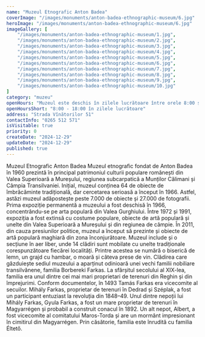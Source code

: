 ```yaml
---
name: "Muzeul Etnografic Anton Badea"
coverImage: "/images/monuments/anton-badea-ethnographic-museum/6.jpg"
heroImage: "/images/monuments/anton-badea-ethnographic-museum/6.jpg"
imageGallery: [
    "/images/monuments/anton-badea-ethnographic-museum/1.jpg",
    "/images/monuments/anton-badea-ethnographic-museum/2.jpg",
    "/images/monuments/anton-badea-ethnographic-museum/3.jpg",
    "/images/monuments/anton-badea-ethnographic-museum/4.jpg",
    "/images/monuments/anton-badea-ethnographic-museum/5.jpg",
    "/images/monuments/anton-badea-ethnographic-museum/6.jpg",
    "/images/monuments/anton-badea-ethnographic-museum/7.jpg",
    "/images/monuments/anton-badea-ethnographic-museum/8.jpg",
    "/images/monuments/anton-badea-ethnographic-museum/9.jpg",
    "/images/monuments/anton-badea-ethnographic-museum/10.jpg"
]
category: "muzeu"
openHours: "Muzeul este deschis în zilele lucrătoare între orele 8:00 și 18:00."
openHoursShort: "8:00 - 18:00 în zilele lucrătoare"
address: "Strada Vînătorilor 51"
contactInfo: "0265 512 571"
isVisitable: true
priority: 0
createDate: "2024-12-29"
updateDate: "2024-12-29"
published: true
---
```


<ContentTitle>
    Muzeul Etnografic Anton Badea
</ContentTitle>
<ContentTextBlock>
Muzeul etnografic fondat de Anton Badea în 1960 prezintă în principal patrimoniul culturii populare românești din Valea Superioară a Mureșului, regiunea subcarpatică a Munților Călimani și Câmpia Transilvaniei. Inițial, muzeul conținea 64 de obiecte de îmbrăcăminte tradițională, dar cercetarea serioasă a început în 1966. Astfel, astăzi muzeul adăpostește peste 7.000 de obiecte și 27.000 de fotografii. Prima expoziție permanentă a muzeului a fost deschisă în 1966, concentrându-se pe arta populară din Valea Gurghiului. Între 1972 și 1991, expoziția a fost extinsă cu costume populare, obiecte de artă populară și unelte din Valea Superioară a Mureșului și din regiunea de câmpie. În 2011, din cauza presiunilor politice, muzeul a început să prezinte și obiecte de artă populară maghiară din zona înconjurătoare. Muzeul include și o secțiune în aer liber, unde 14 clădiri sunt mobilate cu unelte tradiționale corespunzătoare fiecărei localități. Printre acestea se numără o biserică de lemn, un grajd cu hambar, o moară și câteva prese de vin.
</ContentTextBlock>
<ContentTextBlock>
Clădirea care găzduiește sediul muzeului a aparținut odinioară unei vechi familii nobiliare transilvănene, familia Borbereki Farkas. La sfârșitul secolului al XIX-lea, familia era unul dintre cei mai mari proprietari de terenuri din Reghin și din împrejurimi. Conform documentelor, în 1493 Tamás Farkas era vicecomite al secuilor. Mihály Farkas, proprietar de terenuri în Dedrad și Széplak, a fost un participant entuziast la revoluția din 1848–49. Unul dintre nepoții lui Mihály Farkas, Gyula Farkas, a fost un mare proprietar de terenuri în Magyarrégen și probabil a construit conacul în 1892. Un alt nepot, Albert, a fost vicecomite al comitatului Maros-Torda și are un mormânt impresionant în cimitirul din Magyarrégen. Prin căsătorie, familia este înrudită cu familia Éltető.
</ContentTextBlock>
<ContentAdditionalInfo>
    <InfoIconOpenHours
        title="Program de vizitare"
        openHours="Muzeul este deschis în zilele lucrătoare între orele 8:00 și 18:00."
    />
    <InfoIconAddress
        title="Adresă"
        address="Strada Vînătorilor 51, Reghin 545300"
        mapLink="https://www.google.com/maps/place//data=!4m2!3m1!1s0x474a37cbba706f63:0x4c167abb2de1ddb5?sa=X&ved"
    />
    <InfoIconPhone
        title="Număr de telefon"
        phoneNumber="0265 512 571"
    />
</ContentAdditionalInfo>